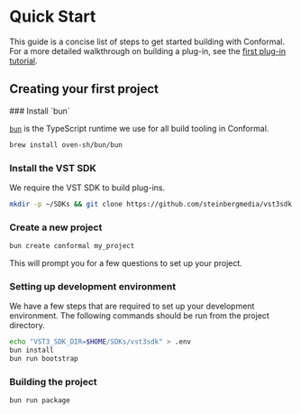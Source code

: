 
# Quick Start

This guide is a concise list of steps to get started building with Conformal. For a more detailed walkthrough on building a plug-in, see the [first plug-in tutorial](/docs/tutorials/first-plug-in).

## Creating your first project

<Steps>
### Install `bun`

[`bun`](https://bun.sh) is the TypeScript runtime we use for all build tooling in Conformal.

```sh copy
brew install oven-sh/bun/bun
```

### Install the VST SDK

We require the VST SDK to build plug-ins.

```sh copy
mkdir -p ~/SDKs && git clone https://github.com/steinbergmedia/vst3sdk.git ~/SDKs/vst3sdk --branch v3.8.0_build_66 --recurse-submodules
```

### Create a new project

```sh copy
bun create conformal my_project
```

This will prompt you for a few questions to set up your project.

### Setting up development environment

We have a few steps that are required to set up your development environment. The following commands should be run from the project directory.

```sh copy
echo "VST3_SDK_DIR=$HOME/SDKs/vst3sdk" > .env
bun install
bun run bootstrap
```

### Building the project

```sh copy
bun run package
```

</Steps>
